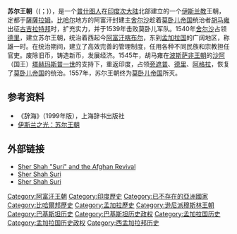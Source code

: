 {{Expand language|en|ru|status2=ru}}{{Infobox Former Country
|native_name            = د سوریانو واکمني
|conventional_long_name = 苏尔王朝
|common_name            = 苏尔王朝
|continent              = 亚洲
|region                 = 
|year_start             = 1540年
|year_end               = 1557年
|date_start             = 5月17日
|date_end               = 
|event_start            = 
|event_end              = 
|p1                     = 莫卧儿帝国
|flag_p1                = Fictional flag of the Mughal Empire.svg
|p2                     =
|flag_p2                = 
|s3                     = 莫卧儿帝国
|flag_s3                = Fictional flag of the Mughal Empire.svg
|image_flag             = 
|image_coat             = 
|coa_size               = 
|s1                     = 
|flag_s1                = 
|image_map              = Sher Shah's empire.png
|image_map_caption      = 苏尔王朝控制地区(绿色)
|religion               = [[逊尼派|逊尼派]]
|capital                = [[薩薩拉姆|薩薩拉姆]]
|government_type        = [[苏丹国|苏丹国]]
|legislature            = 
|title_leader           = 
|leader1                = 
|year_leader1           = 
|year_deputy1           = 
|common_languages       = [[印地语|印地语]], [[普什图语|普什图语]]和[[达利语|达利语]]  
|currency               = 
}}
'''苏尔王朝'''（({{lang-ps| د سرو امپراتورۍ}}；{{lang-fa|امپراطوری سور}})），是一个[[普什图人|普什图人]]在[[印度次大陆|印度次大陆]]北部建立的一个[[伊斯兰教|伊斯兰教]]王朝，定都于[[薩薩拉姆|薩薩拉姆]]。[[比哈尔|比哈尔]]地方的阿富汗封建主[[舍尔沙|舍尔沙]]趁着[[莫卧儿帝国|莫卧儿帝国]]统治者[[胡马雍|胡马雍]]出征[[古吉拉特邦|古吉拉特邦]]时，扩充实力，并于1539年击败莫卧儿军队。1540年[[舍尔沙|舍尔沙]]占领[[德里|德里]]，建立苏尔王朝，统治着西起今[[阿富汗|阿富汗]][[喀布尔|喀布尔]]，东到[[孟加拉国|孟加拉国]]的广阔地区，称雄一时。在统治期间，建立了高效完善的管理制度，任用各种不同民族和宗教担任官吏。废除旧币，铸造新币，发展经济。1545年，胡马雍在[[波斯|波斯]][[萨非王朝|萨非王朝]]的[[沙阿|沙阿]]（国王）[[塔赫玛斯普一世|塔赫玛斯普一世]]的支持下，重返印度，占领[[旁遮普|旁遮普]]、[[德里|德里]]、[[阿格拉|阿格拉]]，恢复了[[莫卧儿帝国|莫卧儿帝国]]的统治。1557年，苏尔王朝终为[[莫卧儿帝国|莫卧儿帝国]]所灭。

== 参考资料 ==
* 《辞海》（1999年版），上海辞书出版社
* [http://norislam.com/?action-viewnews-itemid-8414 伊斯兰之光：苏尔王朝] {{Wayback|url=http://norislam.com/?action-viewnews-itemid-8414 |date=20191109031004 }}



== 外部链接 ==
{{commonscat|Suri Empire}}
* [https://web.archive.org/web/20051211153926/http://www.afghan-network.net/Culture/shershah.html Sher Shah "Suri" and the Afghan Revival]
* [http://www.storyofpakistan.com/person.asp?perid=P055 Sher Shah Suri] {{Wayback|url=http://www.storyofpakistan.com/person.asp?perid=P055 |date=20120305200203 }}
* [https://web.archive.org/web/20061212214725/http://www.indhistory.com/sher-shah-suri.html Sher Shah Suri]

[[Category:阿富汗王朝|Category:阿富汗王朝]]
[[Category:印度歷史|Category:印度歷史]]
[[Category:已不存在的亞洲國家|Category:已不存在的亞洲國家]]
[[Category:比哈爾邦歷史|Category:比哈爾邦歷史]]
[[Category:孟加拉歷史|Category:孟加拉歷史]]
[[Category:逊尼派穆斯林王朝|Category:逊尼派穆斯林王朝]]
[[Category:巴基斯坦历史|Category:巴基斯坦历史]]
[[Category:巴基斯坦历史政权|Category:巴基斯坦历史政权]]
[[Category:孟加拉国历史|Category:孟加拉国历史]]
[[Category:孟加拉国历史政权|Category:孟加拉国历史政权]]
[[Category:西孟加拉邦历史|Category:西孟加拉邦历史]]